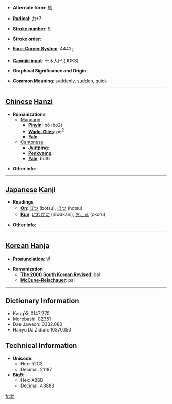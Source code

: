 * '''Alternate form''': [[艴]]

* '''[[Wiktionary:Chinese radical index| Radical]]''': [[Wiktionary:Chinese radical index 力|力]]+7

* '''[[Wiktionary:Chinese total strokes index|Stroke number]]''': [[Wiktionary:Chinese total strokes index 9|9]]

* '''Stroke order''': 

* '''[[Wiktionary:Chinese four corner index|Four-Corner System]]''': 4442<sub>7</sub>

* '''[[Wiktionary:Chinese Cangjie index|Cangjie input]]''': 十木大尸 (JDKS)

* '''Graphical Significance and Origin''': 

* '''Common Meaning''': suddenly, sudden, quick

----

== [[Chinese]] [[Hanzi]] ==

* '''Romanizations'''
** [[Mandarin]]
*** '''[[Pinyin]]''': bó (bo2)
*** '''[[Wade-Giles]]''': po<sup>2</sup>
*** '''[[Yale]]''': 
**[[Cantonese]]
***'''[[Jyutping]]''':
***'''[[Penkyamp]]''': 
***'''[[Yale]]''': but6

* '''Other info''': 

----

== [[Japanese]] [[Kanji]] ==

* '''Readings'''
** '''[[On]]''': [[ぼつ]] (botsu), [[ほつ]] (hotsu)
** '''[[Kun]]''': [[にわかに]] (niwakani), [[おこる]] (okoru)

* '''Other info''':  

----

== [[Korean]] [[Hanja]] ==

* '''Pronunciation''': 발

* '''Romanization'''
** '''[[The 2000 South Korean Revised Romanization|The 2000 South Korean Revised]]''': bal
** '''[[McCune-Reischauer]]''': pal

----

== Dictionary Information ==

* KangXi: 0147.270
* Morobashi: 02351
* Dae Jaweon: 0332.080
* Hanyu Da Zidian: 10370.150

== Technical Information ==

* '''Unicode''':
** Hex: 52C3
** Decimal: 21187
* '''Big5''':
** Hex: AB6B
** Decimal: 43883

[[fr:勃]]